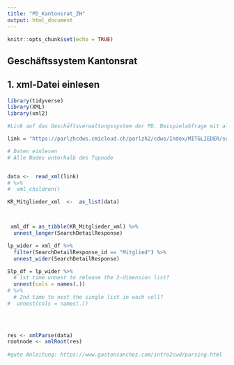 ```yaml
---
title: "PD_Kantonsrat_ZH"
output: html_document
---
```


```r
knitr::opts_chunk$set(echo = TRUE)
```


## Geschäftssystem Kantonsrat

## 1. xml-Datei einlesen

```r
library(tidyverse)
library(XML)
library(xml2)


```

```r
#Link auf das Geschäftsverwaltungssystem der PD. Beispielabfrage mit allen KR-Mitglieder, die nach dem 19.01.2021 eingetreten sind. Der Link kann später mit Abfrageargumenten zusammengebaut werden.

link = "https://parlzhcdws.cmicloud.ch/parlzh2/cdws/Index/MITGLIEDER/searchdetails?q=seq%3E0%20and%20dauer_end%20%3E=%20%222020-11-19%2000:00:00%22%20and%20dauer_start%20%3E=%20%222021-01-19%2000:00:00%22%20and%20gremium%20all%20KR%20and%20funktion%20any%20%22Mitglied%20Pr%C3%A4sidium%20Vizepr%C3%A4sidium%22%20sortBy%20name/sort.ascending%20vorname/sort.ascending&l=de-CH"

# Daten einlesen
# Alle Nodes unterhalb des Topnode


data <-  read_xml(link)
# %>% 
#  xml_children()

KR_Mitglieder_xml  <-  as_list(data)



 xml_df = as_tibble(KR_Mitglieder_xml) %>%
  unnest_longer(SearchDetailResponse)

lp_wider = xml_df %>%
  filter(SearchDetailResponse_id == "Mitglied") %>%
  unnest_wider(SearchDetailResponse) 

Slp_df = lp_wider %>%
  # 1st time unnest to release the 2-dimension list?
  unnest(cols = names(.))
# %>%
  # 2nd time to nest the single list in each cell?
#  unnest(cols = names(.)) 
  
  



```

```r

res <- xmlParse(data)
rootnode <- xmlRoot(res)
   
#gute Anleitung: https://www.gastonsanchez.com/intro2cwd/parsing.html

  
```

